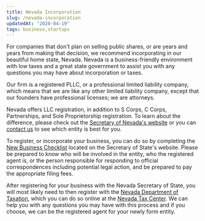 ```yaml
---
title: Nevada Incorporation
slug: /nevada-incorporation
updatedAt: "2020-04-19"
tags: business,startups
---
```


For companies that don't plan on selling public shares, or are years and
years from making that decision, we recommend incorporating in our beautiful
home state, Nevada. Nevada is a business-friendly environment with low taxes
and a great state government to assist you with any questions you may have
about incorporation or taxes.

Our firm is a registered PLLC, or a professional limited liability company,
which means that we are like any other limited liability company, except that
our founders have professional licenses; we are attorneys.

Nevada offers LLC registration, in addition to S Corps, C Corps,
Partnerships, and Sole Proprietorship registration. To learn about the
difference, please check out the [Secretary of Nevada's
website](https://www.nvsilverflume.gov/home) or you can [contact
us](/contact) to see which entity is best for you.

To register, or incorporate your business, you can do so by completing the
[New Business Checklist](https://www.nvsilverflume.gov/checklist) located on
the Secretary of State's website. Please be prepared to know who will be
involved in the entity, who the registered agent is, or the person
responsible for responding to official correspondences including potential
legal action, and be prepared to pay the appropriate filing fees.

After registering for your business with the Nevada Secretary of State, you
will most likely need to then register with the [Nevada Department of
Taxation](https://tax.nv.gov/), which you can do so online at the [Nevada Tax
Center](https://www.nevadatax.nv.gov/). We can help you with any questions
you may have with this process and if you choose, we can be the registered
agent for your newly form entity.
